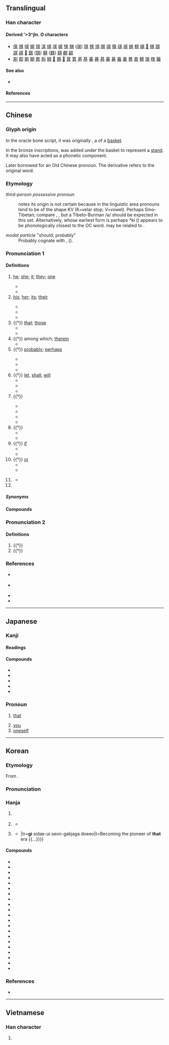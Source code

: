{{also|丌}}
{{character info}}
==Translingual==
{{stroke order|strokes=8}}
{{stroke order|type=animate}}

===Han character===
{{Han char|rn=12|rad=八|as=06|sn=8|four=44801|canj=TMMC|ids=⿴共𠄠}}

====Derived
'>3^jln. O characters====
* [[倛]] [[掑]] [[唭]] [[帺]] [[猉]] [[淇]] [[娸]] [[㙋]] [[𡸷]] [[㥍]] [[騏]] ([[骐]]) [[琪]] [[棋]] [[𤊄]] [[𦝁]] [[祺]] [[稘]] [[䃆]] [[褀]] [[蜞]] [[粸]] [[綨]] [[𦓿]] [[䑴]] [[踑]] [[諆]] [[𧯯]] [[𨡨]] [[錤]] ([[𫓹]]) [[鯕]] ([[鲯]]) [[鶀]] [[麒]] [[䶞]]
* [[剘]] [[𨛺]] [[斯]] [[期]] [[欺]] [[㪸]] [[䫏]] [[𤻓]] [[䳢]] [[𤿺]] [[萁]] [[箕]] [[㐞]] [[基]] [[棊]] [[朞]] [[惎]] [[㫷]] [[碁]] [[蜝]] [[綦]] [[諅]] [[㠱]] [[魌]] [[旗]] [[𣗍]] [[簸]]

====See also====
* {{l|mul|甚}} <!-- visually similar -->

====References====
{{Han ref|kx=0127.180|dkj=01472|dj=0286.100|hdz=10245.010|uh=5176}}

----

==Chinese==
{{zh-forms|alt=丌,亓,𢍌,𠔝,𠔐,𠵶,𠔋,𠔝,𠥊}}

===Glyph origin===
{{Han etym}}
In the oracle bone script, it was originally {{zh-l|𠀠}}, a {{liushu|p|nocap=1}} of a [[basket]].

In the bronze inscriptions, {{och-l|丌}} was added under the basket to represent a [[stand]]. It may also have acted as a phonetic component.

Later borrowed for an Old Chinese pronoun. The derivative {{och-l|箕}} refers to the original word.

===Etymology===
; ''third-person possessive pronoun''
: {{zh-ref|Schuessler (2007)}} notes its origin is not certain because in the linguistic area pronouns tend to be of the shape KV (K=velar stop; V=vowel). Perhaps Sino-Tibetan; compare {{cog|lus|khi||that}}, {{cog|bo|-ཀྱི, -གྱི||''genitive suffix''}}, but a Tibeto-Burman /a/ should be expected in this set. Alternatively, {{cog|aav-pro|*ki/ke ~ *ku/ko||''third person pronoun''}} whose earliest form is perhaps ''*kɨ'' ({{zh-ref|Pinnow, 1965}}) appears to be phonologically closest to the OC word. {{och-l|其|id=2}} may be related to {{och-l|渠|he}}.

; ''modal particle'' "should; probably"
: Probably cognate with {{och-l|期|id=2|stipulated time; time}}, {{och-l|期|id=1|year}} ({{zh-ref|Serruys, 1982}}).

===Pronunciation 1===
{{zh-pron
|m=qí
|m-s=
|dg=
|c=kei4
|c-t=
|g=qi5
|h=pfs=khì;gd=ki2
|j=qi1
|mb=gǐ/kǐ
|md=gì
|mn=ml,jj,tw:kî
|mn-t=ki5
|w=3jji
|x=ji2
|mc=1
|oc=1+2,2
|ma=
|cat=pron,det,suf,md:part,pn
}}

====Definitions====
{{zh-hanzi}}

# [[he]]; [[she]]; [[it]]; [[they]]; [[one]]
#: {{zh-x|投其所好{hào}|to adapt to somebody's taste (''lit.'' to cater to that which '''one''' likes)}}
#* {{zh-x|秦 王 恐 其 破 璧，乃 辭謝 固 請。|The king of Qin feared he would smash the jade, and thus apologized and begged him not to do so.|CL|ref=Shiji}}
#* {{zh-x|余 嘉 其 能 行 古道，作《@^師說》以 貽 之。|I would like to praise him for following the ancient customs, so I composed this piece as a gift to him.|CL|ref={{w2|zh|韓愈}}, {{lang|zh|《師說》}}}}
# [[his]]; [[her]]; [[its]]; [[their]]
#: {{zh-x|各司其職|each person performs '''his''' own function}}
#* {{zh-x|子 曰：「父 在，觀 其 志；父 沒{mò}，觀 其 行；三 年 無 改 於 父 之 道，可謂 孝 矣。」|The Master said, "While a man's father is alive, look at the bent of '''his''' will; when his father is dead, look at '''his''' conduct. If for three years he does not alter from the way of his father, he may be called filial."|ref=Analects}}
#* {{zh-x|臣 弒 其 君 可 乎？|May a minister then put '''his''' sovereign to death?|ref=Mengzi}}
#* {{zh-x|甘橘，@^大厘 城 有 之，其 味 酸。|Dali City has sweet tangerines, but '''their''' flavour is sour.|CL|ref={{RQ:Manshu|7|Tea, Trees, Herbs and Fruits|7}}}}
# {{†}} [[that]]; [[those]]
#* {{zh-x|臣 竊 以為 其 人 勇士，有 智謀。|In my humble opinion '''that''' person is brave and wise.|CL|ref=Shiji}}
#* {{zh-x|惑 而 不 從師，其 為{weí} 惑 也，終 不 解 矣。|If one is confused yet does not learn from a teacher, '''those''' doubts can never be cleared.|CL|ref={{w2|zh|韓愈}}, {{lang|zh|《師說》}}}}
# {{†}} among which; [[therein]]
#* {{zh-x|寺僧 使 小僮 持 斧，於 亂石 間，擇 其 一二 叩 之，硿{kōng}硿{kōng} 然。|The temple monk let his young servant hold an axe, and '''among''' the rocks pick one or two spots and strike at them. A sonorous sound was produced.|CL|ref={{w2|zh|蘇軾}}, {{lang|zh|《石鐘山記》}}}}
# {{†}} [[probably]]; [[perhaps]]
#: {{zh-syn|大概|或許}}
#* {{zh-x|知 進退 存亡 而 不 失 其 正 者，'''其''' 唯 聖人 乎！|The person who knows to advance and to retire, to maintain and to let perish, without ever acting incorrectly, can '''probably''' only be the sage!|ref=Yijing}}
#* {{zh-x|子曰：「不 怨 天，不 尤 人。下 學 而 上 達。知{zhī} 我 者，其 天 乎！」|The Master replied, "I do not murmur against Heaven. I do not grumble against men. My studies lie low, and my penetration rises high. There is '''probably''' only Heaven who knows me!"|ref=Analects-W}}
#* {{zh-x|微 ^管 ^仲，吾 其 被{pī}髮左衽 矣。|But without Guan Zhong, we '''should''' now be wearing our hair unbound, and the lappets of our coats buttoning on the left side.|ref=Analects-W}}
# {{†}} {{lb|zh|particle indicating [[intention]]}} [[let]], [[shall]], [[will]]
#* {{zh-x|吾 其 奔 也。|I '''had better''' flee.|ref=Zuozhuan}}
#* {{zh-x|^堯 曰：「吾 其 試 哉。」|"'''Let''' me test him," said Yao.|ref=Shiji}}
#* {{zh-x|子 其 行 矣，我 其 歸 死。|Please leave, my brother! I '''will''' heed the summon and meet my death.|ref=Shiji}}
# {{†}} {{lb|zh|adverb indicating a rhetorical question}}
#: {{zh-syn|豈|難道}}
#* {{zh-x|若 火 之 燎 于 原，不可向邇，其 猶 可 撲滅？|When a fire is blazing in the flames so that it cannot be approached, '''can''' it still be beaten out?|ref=Shangshu}}
#* {{zh-x|^晉 不可 啟，寇 不可 玩；一 之 謂 甚，其 可 再 乎！|The greed of Jin is not to be triggered; robbers are not to be ignored. Once is already too much; '''how''' can there be a second occurrence?|ref=Zuozhuan}}
#* {{zh-x|國 無 主，其 能 久 乎？|Without a monarch, '''how''' can a state last long?|ref=Shiji}}
#* {{zh-x|嗚呼！其 真 無 馬 邪{yé}？|Alas! Is there really no thousand-''li'' horse?|ref={{w2|zh|韓愈}}, {{lang|zh|《馬說》}}}}
# {{†}} {{lb|zh|adverb indicating imperative}}
#* {{zh-x|吾子 其 無 廢 先君 之 功！|'''Do not''' you, my friend, nullify his merit!|ref=Zuozhuan}}
#* {{zh-x|^秦 王 使 人 謂 @^安陵.^君 曰：「寡人 欲 以 五百 里 之 地 易 @^安陵，@^安陵.^君 其 許 寡人！」|The king of Qin dispatched envoys to tell Anling Jun, "I would like to exchange five hundred ''li''s of land" for Anling. Please accept my offer!"|ref=Zhanguoce}}
# {{†}} [[if]]
#* {{zh-x|王 知 夫 苗 乎？七 八 月 之間 旱，則 苗 槁 矣。天 油然 作 雲，沛然 下雨，則 苗 浡{bó}然 興{xīng} 之 矣。其 如是，孰 能 禦 之？|Does your Majesty understand the way of the growing grain? During the seventh and eighth months, when drought prevails, the plants become dry. Then the clouds collect densely in the heavens, they send down torrents of rain, and the grain erects itself, as if by a shoot. '''If''' so, who can keep it back?|ref=Mengzi}}
#* {{zh-x|其 隙 也，則 施{yí}施{yí} 而 行，漫漫 而 遊。|'''If''' I am free, I will walk slowly and travel unrestrainedly.|CL|ref={{w2|zh|柳宗元}}, {{lang|zh|《始得西山宴遊記》}}}}
# {{†}} {{lb|zh|conjunction indicating a question with choices}} [[or]]
#* {{zh-x|@^公文軒 見 @^右師 而 驚 曰：「是 何人 也？惡{wū}乎 介 也？天 與{yú}，其 人 與{yú}？」|When Gong-wen Xian saw the Master of the Left, he was startled, and said, 'What sort of man is this? How is it he has but one foot? Is it from Heaven? '''Or''' from Man?' |ref=Zhuangzi}}
#* {{zh-x|嗚呼！言 有 窮 而 情 不可 終，汝 其 知 也 邪{yé}？其 不 知 也 邪{yé}？|Alas! My words can end but my grief cannot. Do you know? '''Or''' do you not know?|ref={{w2|zh|韓愈}}, {{lang|zh|《祭十二郎文》}}}}
# {{lb|zh|Min Dong|or|archaic}} {{n-g|possessive particle.}}
#* {{zh-x|孟 侯，朕 其 弟，小子 ^封。|Foremost among princes, my brother, {{w|Kang Shu|Feng}} the young one!|ref=Shangshu}}
# {{surname|zh}}

=====Synonyms=====
{{zh-dial|他}}
{{zh-dial|的}}

====Compounds====
{{zh-der|不憚其煩|居其大半|各異其趣|乘其不意|其他|兩全其美|名副其實|其間|其勢洶洶|其後|含糊其辭|奉其正朔|其次|地盡其利|大行其道|各從其志|吠非其主|乘其不備|其高|張大其事|不乏其人|各司其事|不計其數|允執其中|得其所|各得其宜|其樂無比|哲人其萎|不堪其擾|尤其|其應若響|慎重其事|不解其故|其來有自|微乎其微|卡其布|其程|恭逢其盛|其實|徒有其名|廁身其間|忘其所以|各展其長|上下其手|得其所哉|得其三昧|以售其奸|勉為其難|張大其詞|不其然|名過其實|出其不意|不厭其煩|其味無窮|其樂融融|復蹈其轍|何其|充其量|不厭其詳|其貌不揚|反其真|二三其德|其樂無窮|坐享其成|二三其意|大張其詞|大抬其槓|名符其實|天誘其衷|不得其死|其從如雲|大異其趣|其情可憫|其餘|恰如其分|土耳其語|土耳其浴|土耳其|不勝其擾|不勝其煩|不安其室|其內|出其不備|吞吐其辭|各行其是|各盡其用|各為其主|各得其所|其今|以售其技|出其東門|其外|其中|三緘其口|五世其昌|各行其志|其樂不窮|會逢其適|望其肩項|泰山其頹|欺以其方|死得其所|望其項背|知幾其神|盡其所長|神乎其神|用其所長|用非其人|玉成其事|望其肩背|物傷其類|擊其不意|投其所好|物盡其用|梁木其壞|獨行其是|盡其在我|直呼其名|掩其不備|突如其來|玉成其美|捨我其誰|樂在其中|神乎其技|我行其野|理過其辭|瞠乎其後|窮極其妙|洞燭其奸|掩其無備|洞察其奸|獨行其道|獨善其身|懷璧其罪|無出其右|攻其不備|極其|曲盡其妙|求其友聲|攻其無備|殷其靁|樂觀其成|確有其事|果如其言|果不其然|杼軸其空|支吾其詞|文如其人|置身其中|莫明其妙|繩其祖武|闃其無人|舍我其誰|莫名其妙|躬逢其盛|順其自然|聽其自然|身當其境|自取其咎|遂其所願|誇大其辭|適得其所|誇誇其談|首當其衝|鬼瞰其室|閃爍其詞|自食其果|過甚其實|難辭其咎|自得其樂|阿其所好|高下其手|薩其馬|誇張其辭|譽過其實|自食其力|靜觀其變|隱約其辭|貨暢其流|身臨其境|自圓其說|與其|適逢其會|適得其反|過甚其詞|這其間|自取其禍|言過其實|自取其辱|虛有其表|鄭重其事|罄其所有|有其父必有其子|阿其克|普恰克其|烏爾其|巴格其|闊其坎|依蓋爾其|依力克其|伊里其|玉爾其|圖呼其|康其}}

===Pronunciation 2===
{{zh-pron
|m=jī
|c=gei1
|h=
|md=
|mn=
|w=
|mc=2
|oc=n,1
|ma=
|cat=part,pn
}}

====Definitions====
{{zh-hanzi}}

# {{†}} {{n-g|Used at the end of a sentence to show [[doubt]].}}
# {{†}} {{zh-used2|n}}
#: {{zh-x|^酈 食{Yì}-其{jī}|{{w|Li Yiji}} (an advisor to Liu Bang)}}

===References===
* {{qualifier|Hakka}} {{R:hak:Lau 1997}}
* {{qualifier|Min Nan}} {{thcwd|3600}}
* {{R:yue:Hanzi}}
* {{R:twedu|A00292}}

{{zh-cat|Intermediate}}

----

==Japanese==

===Kanji===
{{ja-kanji|grade=n|rs=八06}}

====Readings====
{{ja-readings
|goon=ぎ, ご
|kanon=き
|kun=そ-の, そ-れ, それ-, し-
|nanori=その
}}

====Compounds====
* {{ja-r|其れ|それ}}
* {{ja-r|其の|その}}
* {{ja-r|其%処|そ%こ}}
* {{ja-r|其%方|そ%ちら}}
* {{ja-r|其れ共|それとも}}

===Pronoun===
{{ja-pos|pronoun|し}}

# {{lb|ja|archaic|sort=し}} [[that]]
# [[you]]
# [[oneself]]

----

==Korean==

===Etymology===
From {{der|ko|ltc|-}} {{ltc-l|其|id=1}}.

{{collapse|
* {{hanja-dongguk|끵|kkuy}}
* {{hanja-sinjeung|기|ki}}
|Historical readings
|bg=#FFFFFF}}

===Pronunciation===
{{ko-hanja-pron|기}}

===Hanja===
{{ko-hanja-search}}
{{ko-hanja|그#Determiner|그|기}}

# {{lb|ko|literary}} {{hanja form of|기|[[therein]]}}
# {{lb|ko|literary}} {{hanja form of|기|[[his]]; [[her]]; [[its]]; [[their]]}}
#* {{quote-book|ko|year=1895|title={{w2|ko|s:국민 소학 독본|국민소학독본(國民小學讀本)}}|chapter={{lang|ko|[[第]][[五]][[課]] [[世宗]][[大王]]}}|text={{ruby|[[[外國]]](외국)}}[[-에]][[-는|-ᄂᆞᆫ]] [[다]] '''{{ruby|[其](기)}}''' {{ruby|[[[國]]](국)}} {{ruby|[[[文字]]](문자)}}[[-이|-ㅣ]] {{ruby|[[[有]]](유)}}[[하다|ᄒᆞ되]] {{ruby|[[[我國]]](아국)}}[[-에]][[-는|-ᄂᆞᆫ]] {{ruby|[[[無]]](무)}}[[하다|ᄒᆞ다]] [[하다|ᄒᆞ샤]] {{ruby|[[[訓民正音]]](훈민정음)}}[[-을]] [[짓다|지으시고]]|tr=wōy.kwuk-eynon tā '''ki''' kwuk mwun.ca-i yū-hotoy ā.kwuk-eynon mwu-hota hosya Hwūn.min.ceng.um-ul cīusikwo|t=[He] created the [[Hunmin Jeongeum]] as other countries had '''its''' own writing system  but our country did not}}
# {{lb|ko|literary}} {{hanja form of|기|[[that]]; [[those]]}}
#* {{quote-book|ko|year=1914|author=[[w:Na Hye-sok|Na Hye-sok]], {{w2|ko|나혜석|나혜석(羅蕙錫)|tr=-}}|title={{w2|ko|s:이상적 부인|이상적 부인(理想的夫人)}}|trans-title=An ideal wife|text='''{{ruby|[其](기)}}''' {{ruby|[[[時代]]](시대)}}[[-의]] {{ruby|[[[先覺]][[者]]](선각자)}}[[-가]] [[되다|되어]] {{...}}|tr='''gi''' sidae-ui seon-gakjaga doeeo|t=Becoming the pioneer of '''that''' era {{...}}}}

====Compounds====
{{der-top3|Compounds}}
* {{ko-l|기간|其間}}
* {{ko-l|기타|其他}}
* {{ko-l|각기|各其}}
* {{ko-l|기여|其餘}}
* {{ko-l|급기|及其}}
* {{ko-l|기외|其外}}
* {{ko-l|기역|其亦}}
* {{ko-l|기수|其數}}
* {{ko-l|기중|其中}}
* {{ko-l|기처|其處}}
* {{ko-l|기차|其次}}
* {{ko-l|급기야|及其也}}
* {{ko-l|급기시|及其時}}
* {{ko-l|기역시|其亦是}}
* {{ko-l|즉기시|卽其時}}
* {{ko-l|사기사|事其事}}
* {{ko-l|득기소|得其所}}
* {{ko-l|적기시|適其時}}
* {{ko-l|거기중|居其中}}
* {{ko-l|어기중|於其中}}
* {{ko-l|출기불의|出其不意}}
{{der-bottom}}

===References===
* {{R:hanjadoc|662}}

----

==Vietnamese==

===Han character===
{{vi-readings|reading=[[kì]], [[kỳ]], [[cà]], [[khởi]]|rs=八06}}

# {{rfdef|vi|sort=八06}}